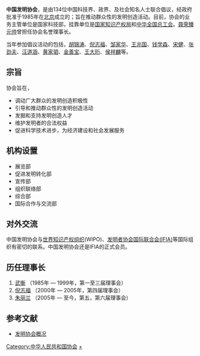 {{Infobox 中国组织
|组织名稱= 中国发明协会
|组织標誌=
|成立年份= 1985年
|组织性质= [[中华人民共和国科学技术部|科技部]]业务主管下的<br>社会团体
|领导职务= 理事长
|现任领导= [[朱丽兰|朱丽兰]]
|会员人数= 1800+
|总部地址= [[北京市|北京市]][[西城区|西城区]]北三环中路<br>乙6号伦洋大厦6层
|组织网站= http://www.cainet.org.cn/ www.cainet.org.cn/|
}}
'''中国发明协会'''，是由134位中国科技界、政界、及社会知名人士联合倡议，经政府批准于1985年在[[北京|北京]]成立的；旨在推动群众性的发明创造活动。目前，协会的业务主管单位是国家科技部，挂靠单位是[[国家知识产权局|国家知识产权局]]和[[中华全国总工会|中华全国总工会]]。[[聂荣臻|聂荣臻]][[元帅|元帅]]曾担任协会名誉理事长。

当年参加倡议活动的包括，[[胡锦涛|胡锦涛]]、[[倪志福|倪志福]]、[[邹家华|邹家华]]、[[王兆国|王兆国]]、[[钱学森|钱学森]]、[[宋健|宋健]]、[[张劲夫|张劲夫]]、[[汪道涵|汪道涵]]、[[黄家驷|黄家驷]]、[[金善宝|金善宝]]、[[王大珩|王大珩]]、[[侯祥麟|侯祥麟]]等。

==宗旨==
协会旨在，
*调动广大群众的发明创造积极性
*引导和推动群众性的发明创造活动
*发掘和支持发明创造人才
*维护发明者的合法权益
*促进科学技术进步，为经济建设和社会发展服务

==机构设置==
*展览部
*促进发明转化部
*宣传部
*组织联络部
*综合部
*国际合作与交流部

==对外交流==
中国发明协会与[[世界知识产权组织|世界知识产权组织]](WIPO)、[[國際發明聯盟協會|发明者协会国际联合会(IFIA)]]等国际组织有密切的联系。中国发明协会还是IFIA的正式会员。

==历任理事长==
#[[武衡|武衡]] （1985年 — 1999年，第一至三届理事会）
#[[倪志福|倪志福]] （2000年 — 2005年，第四届理事会）
#[[朱丽兰|朱丽兰]] （2005年 — 至今，第五，第六届理事会）

== 参考文献 ==
* [http://www.cainet.org.cn/OverviewList.asp?TheType=2 发明协会概况]{{Wayback|url=http://www.cainet.org.cn/OverviewList.asp?TheType=2 |date=20130502212928 }}

[[Category:中华人民共和国协会|Category:中华人民共和国协会]]
[[Category:中华人民共和国发明|+]]

{{China-org-stub}}